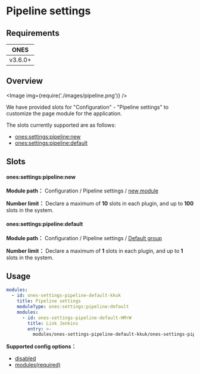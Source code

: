 
# Pipeline settings

## Requirements

|  ONES   |
| :-----: |
| v3.6.0+ |

## Overview

<Image img={require('./images/pipeline.png')} />

We have provided slots for "Configuration" - "Pipeline settings" to customize the page module for the application.

The slots currently supported are as follows:

- [ones:settings:pipeline:new](#onessettingspipelinenew)
- [ones:settings:pipeline:default](#onessettingspipelinedefault)

## Slots

#### ones:settings:pipeline:new

**Module path：** Configuration / Pipeline settings / [new module](../index.mdx#slot-hierarchy)

**Number limit：** Declare a maximum of **10** slots in each plugin, and up to **100** slots in the system.

#### ones:settings:pipeline:default

**Module path：** Configuration / Pipeline settings / [Default group](../index.mdx#slot-hierarchy)

**Number limit：** Declare a maximum of **1** slots in each plugin, and up to **1** slots in the system.

## Usage

```yaml
modules:
  - id: ones-settings-pipeline-default-kkuk
    title: Pipeline settings
    moduleType: ones:settings:pipeline:default
    modules:
      - id: ones-settings-pipeline-default-HMrW
        title: Link Jenkins
        entry: >-
          modules/ones-settings-pipeline-default-kkuk/ones-settings-pipeline-default-HMrW/index.html
```

**Supported config options：**

- [disabled](../../../../../reference/config/plugin.yaml#disabled)
- [modules(required)](../../../../../reference/config/plugin.yaml#subModule)
